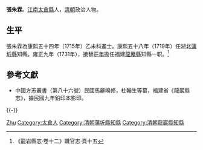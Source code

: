 '''張朱霖'''。[[南直隸|江南]][[太倉縣|太倉縣]]人，[[清朝|清朝]]政治人物。

== 生平 ==
張朱霖為康熙五十四年（1715年）乙未科進士。康熙五十八年（1719年）任湖北[[蒲圻縣|蒲圻縣]]知縣。雍正九年（1731年），接替[[莊年|莊年]]擔任福建[[龍巖縣|龍巖縣]]知縣一职。<ref>《龍岩縣志·卷十二》職官志·頁十五</ref>

==參考文獻==
{{reflist}}
*中國方志叢書（第八十六號）民國馬龢鳴修，杜翰生等纂，福建省《龍巖縣志》，據民國九年鉛印本影印。

{{-}}
{{start box}}
{{s-off}}
{{succession box|[[劉文燧|劉文燧]]|[[毛之琇|毛之琇]]|[[湖北|湖北]][[蒲圻縣|蒲圻縣]][[蒲圻縣知縣列表|知縣]]|<small>[[康熙|康熙]]五十八年（1719年）上任</small>}}
{{succession box|[[莊年|莊年]]|[[周家相|周家相]]|[[福建|福建]][[龍巖縣|龍巖縣]][[龍巖知縣、知州列表|知縣]]|<small>雍正九年（1731年）任</small>}}
{{end box}}

{{康熙五十四年乙未科殿試金榜}}

{{Authority control}}

{{DEFAULTSORT:Zhang張}}
[[Category:张姓|Zhu]]
[[Category:太倉人|Category:太倉人]]
[[Category:清朝蒲圻縣知縣|Category:清朝蒲圻縣知縣]]
[[Category:清朝龍巖縣知縣|Category:清朝龍巖縣知縣]]